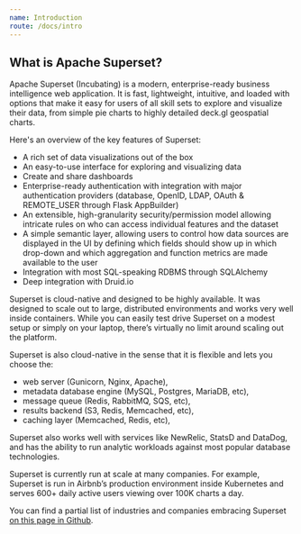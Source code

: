```yaml
---
name: Introduction
route: /docs/intro
---
```


## What is Apache Superset?

Apache Superset (Incubating) is a modern, enterprise-ready business intelligence web application. It
is fast, lightweight, intuitive, and loaded with options that make it easy for users of all skill
sets to explore and visualize their data, from simple pie charts to highly detailed deck.gl
geospatial charts.

Here's an overview of the key features of Superset:

- A rich set of data visualizations out of the box
- An easy-to-use interface for exploring and visualizing data
- Create and share dashboards
- Enterprise-ready authentication with integration with major authentication providers (database,
  OpenID, LDAP, OAuth & REMOTE_USER through Flask AppBuilder)
- An extensible, high-granularity security/permission model allowing intricate rules on who can
  access individual features and the dataset
- A simple semantic layer, allowing users to control how data sources are displayed in the UI by
  defining which fields should show up in which drop-down and which aggregation and function metrics
  are made available to the user
- Integration with most SQL-speaking RDBMS through SQLAlchemy
- Deep integration with Druid.io

Superset is cloud-native and designed to be highly available. It was designed to scale out to large,
distributed environments and works very well inside containers. While you can easily test drive
Superset on a modest setup or simply on your laptop, there’s virtually no limit around scaling out
the platform.

Superset is also cloud-native in the sense that it is flexible and lets you choose the:

- web server (Gunicorn, Nginx, Apache),
- metadata database engine (MySQL, Postgres, MariaDB, etc),
- message queue (Redis, RabbitMQ, SQS, etc),
- results backend (S3, Redis, Memcached, etc),
- caching layer (Memcached, Redis, etc),

Superset also works well with services like NewRelic, StatsD and DataDog, and has the ability to run
analytic workloads against most popular database technologies.

Superset is currently run at scale at many companies. For example, Superset is run in Airbnb’s
production environment inside Kubernetes and serves 600+ daily active users viewing over 100K charts
a day.

You can find a partial list of industries and companies embracing Superset
[on this page in Github](https://github.com/apache/incubator-superset/blob/master/INTHEWILD.md).
